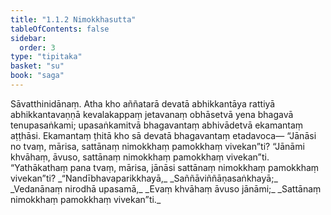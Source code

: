 ```yaml
---
title: "1.1.2 Nimokkhasutta"
tableOfContents: false
sidebar:
  order: 3
type: "tipitaka"
basket: "su"
book: "saga"
---
```



<DynamicBreadcrumb />

<Division number="2" book="saga">

<Paragraph number="5" book="saga">
Sāvatthinidānaṃ. Atha kho aññatarā devatā abhikkantāya rattiyā abhikkantavaṇṇā kevalakappaṃ jetavanaṃ obhāsetvā yena bhagavā tenupasaṅkami; upasaṅkamitvā bhagavantaṃ abhivādetvā ekamantaṃ aṭṭhāsi. Ekamantaṃ ṭhitā kho sā devatā bhagavantaṃ etadavoca—
</Paragraph>

<Paragraph number="6" book="saga">
“Jānāsi no tvaṃ, mārisa, sattānaṃ nimokkhaṃ pamokkhaṃ vivekan”ti?
</Paragraph>

<Paragraph number="7" book="saga">
“Jānāmi khvāhaṃ, āvuso, sattānaṃ nimokkhaṃ pamokkhaṃ vivekan”ti.
</Paragraph>

<Paragraph number="8" book="saga">
“Yathākathaṃ pana tvaṃ, mārisa, jānāsi sattānaṃ nimokkhaṃ pamokkhaṃ vivekan”ti?
</Paragraph>

<Paragraph number="9" type="verses" book="saga">
_“Nandībhavaparikkhayā,_  
_Saññāviññāṇasaṅkhayā;_  
_Vedanānaṃ nirodhā upasamā,_  
_Evaṃ khvāhaṃ āvuso jānāmi;_  
_Sattānaṃ nimokkhaṃ pamokkhaṃ vivekan”ti._
</Paragraph>
</Division>